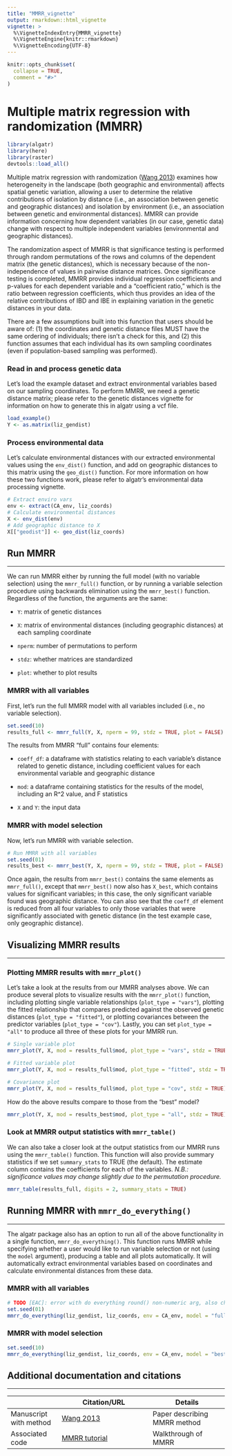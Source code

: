 ```yaml
---
title: "MMRR_vignette"
output: rmarkdown::html_vignette
vignette: >
  %\VignetteIndexEntry{MMRR_vignette}
  %\VignetteEngine{knitr::rmarkdown}
  %\VignetteEncoding{UTF-8}
---
```


```r
knitr::opts_chunk$set(
  collapse = TRUE,
  comment = "#>"
)
```

# Multiple matrix regression with randomization (MMRR)

```r
library(algatr)
library(here)
library(raster)
devtools::load_all()
```

Multiple matrix regression with randomization ([Wang 2013](https://onlinelibrary.wiley.com/doi/full/10.1111/evo.12134)) examines how heterogeneity in the landscape (both geographic and environmental) affects spatial genetic variation, allowing a user to determine the relative contributions of isolation by distance (i.e., an association between genetic and geographic distances) and isolation by environment (i.e., an association between genetic and environmental distances). MMRR can provide information concerning how dependent variables (in our case, genetic data) change with respect to multiple independent variables (environmental and geographic distances).

The randomization aspect of MMRR is that significance testing is performed through random permutations of the rows and columns of the dependent matrix (the genetic distances), which is necessary because of the non-independence of values in pairwise distance matrices. Once significance testing is completed, MMRR provides individual regression coefficients and p-values for each dependent variable and a "coefficient ratio," which is the ratio between regression coefficients, which thus provides an idea of the relative contributions of IBD and IBE in explaining variation in the genetic distances in your data.

There are a few assumptions built into this function that users should be aware of: (1) the coordinates and genetic distance files MUST have the same ordering of individuals; there isn't a check for this, and (2) this function assumes that each individual has its own sampling coordinates (even if population-based sampling was performed).

### Read in and process genetic data

Let's load the example dataset and extract environmental variables based on our sampling coordinates. To perform MMRR, we need a genetic distance matrix; please refer to the genetic distances vignette for information on how to generate this in algatr using a vcf file.

```r
load_example()
Y <- as.matrix(liz_gendist)
```

### Process environmental data

Let's calculate environmental distances with our extracted environmental values using the `env_dist()` function, and add on geographic distances to this matrix using the `geo_dist()` function. For more information on how these two functions work, please refer to algatr's environmental data processing vignette.

```r
# Extract enviro vars
env <- extract(CA_env, liz_coords)
# Calculate environmental distances
X <- env_dist(env)
# Add geographic distance to X
X[["geodist"]] <- geo_dist(liz_coords)
```

## Run MMRR

------------------------------------------------------------------------

We can run MMRR either by running the full model (with no variable selection) using the `mmrr_full()` function, or by running a variable selection procedure using backwards elimination using the `mmrr_best()` function. Regardless of the function, the arguments are the same:

-   `Y`: matrix of genetic distances

-   `X`: matrix of environmental distances (including geographic distances) at each sampling coordinate

-   `nperm`: number of permutations to perform

-   `stdz`: whether matrices are standardized

-   `plot`: whether to plot results

### MMRR with all variables

First, let's run the full MMRR model with all variables included (i.e., no variable selection).

```r
set.seed(10)
results_full <- mmrr_full(Y, X, nperm = 99, stdz = TRUE, plot = FALSE)
```

The results from MMRR "full" contains four elements:

-   `coeff_df`: a dataframe with statistics relating to each variable's distance related to genetic distance, including coefficient values for each environmental variable and geographic distance

-   `mod`: a dataframe containing statistics for the results of the model, including an R\^2 value, and F statistics

-   `X` and `Y`: the input data

### MMRR with model selection

Now, let's run MMRR with variable selection.

```r
# Run MMRR with all variables
set.seed(01)
results_best <- mmrr_best(Y, X, nperm = 99, stdz = TRUE, plot = FALSE)
```

Once again, the results from `mmrr_best()` contains the same elements as `mmrr_full()`, except that `mmrr_best()` now also has `X_best`, which contains values for significant variables; in this case, the only significant variable found was geographic distance. You can also see that the `coeff_df` element is reduced from all four variables to only those variables that were significantly associated with genetic distance (in the test example case, only geographic distance).

## Visualizing MMRR results

------------------------------------------------------------------------

### Plotting MMRR results with `mmrr_plot()`

Let's take a look at the results from our MMRR analyses above. We can produce several plots to visualize results with the `mmrr_plot()` function, including plotting single variable relationships (`plot_type = "vars"`), plotting the fitted relationship that compares predicted against the observed genetic distances (`plot_type = "fitted"`), or plotting covariances between the predictor variables (`plot_type = "cov"`). Lastly, you can set `plot_type = "all"` to produce all three of these plots for your MMRR run.

```r
# Single variable plot
mmrr_plot(Y, X, mod = results_full$mod, plot_type = "vars", stdz = TRUE)
```

```r
# Fitted variable plot
mmrr_plot(Y, X, mod = results_full$mod, plot_type = "fitted", stdz = TRUE)
```

```r
# Covariance plot
mmrr_plot(Y, X, mod = results_full$mod, plot_type = "cov", stdz = TRUE)
```

How do the above results compare to those from the "best" model?

```r
mmrr_plot(Y, X, mod = results_best$mod, plot_type = "all", stdz = TRUE)
```

### Look at MMRR output statistics with `mmrr_table()`

We can also take a closer look at the output statistics from our MMRR runs using the `mmrr_table()` function. This function will also provide summary statistics if we set `summary_stats` to TRUE (the default). The estimate column contains the coefficients for each of the variables. *N.B.: significance values may change slightly due to the permutation procedure.*

```r
mmrr_table(results_full, digits = 2, summary_stats = TRUE)
```

## Running MMRR with `mmrr_do_everything()`

------------------------------------------------------------------------

The algatr package also has an option to run all of the above functionality in a single function, `mmrr_do_everything()`. This function runs MMRR while specifying whether a user would like to run variable selection or not (using the `model` argument), producing a table and all plots automatically. It will automatically extract environmental variables based on coordinates and calculate environmental distances from these data.

### MMRR with all variables

```r
# TODO [EAC]: error with do everything round() non-numeric arg, also check env
set.seed(01)
mmrr_do_everything(liz_gendist, liz_coords, env = CA_env, model = "full")
```

### MMRR with model selection

```r
set.seed(10)
mmrr_do_everything(liz_gendist, liz_coords, env = CA_env, model = "best", nperm = 100)
```

## Additional documentation and citations

------------------------------------------------------------------------

|                        | Citation/URL                                                                                     | Details                      |
|-----------------|------------------------------|-------------------------|
| Manuscript with method |  [Wang 2013](https://onlinelibrary.wiley.com/doi/full/10.1111/evo.12134)                         | Paper describing MMRR method |
| Associated code        | [MMRR tutorial](https://nature.berkeley.edu/wanglab/wp-content/uploads/2019/09/MMRRtutorial.zip) | Walkthrough of MMRR          |
